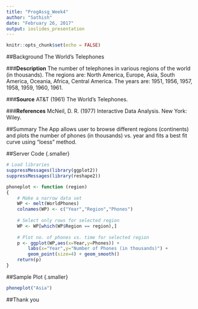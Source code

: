 ```yaml
---
title: "ProgAssg_Week4"
author: "Sathish"
date: "February 26, 2017"
output: ioslides_presentation
---
```


```r
knitr::opts_chunk$set(echo = FALSE)
```

##Background
The World's Telephones

###<b>Description</b>
The number of telephones in various regions of the world (in thousands). The regions are: North America, Europe, Asia, South America, Oceania, Africa, Central America. The years are: 1951, 1956, 1957, 1958, 1959, 1960, 1961.

###<b>Source</b>
AT&T (1961) The World's Telephones.

###<b>References</b>
McNeil, D. R. (1977) Interactive Data Analysis. New York: Wiley.

##Summary
The App allows user to browse different regions (continents) and plots the number of phones (in thousands) vs. year and fits a best fit curve using "loess" method.

##Server Code {.smaller}
```r
# Load libraries
suppressMessages(library(ggplot2))
suppressMessages(library(reshape2))

phoneplot <- function (region)
{
    # Make a narrow data set
    WP <- melt(WorldPhones)
    colnames(WP) <- c("Year","Region","Phones")
    
    # Select only rows for selected region
    WP <- WP[which(WP$Region == region),]
    
    # Plot no. of phones vs. time for selected region
    p <- ggplot(WP,aes(x=Year,y=Phones)) +
        labs(x="Year",y="Number of Phones (in thousands)") + 
        geom_point(size=4) + geom_smooth()
    return(p)
}
```

##Sample Plot {.smaller}
```r
phoneplot("Asia")
```

##Thank you

